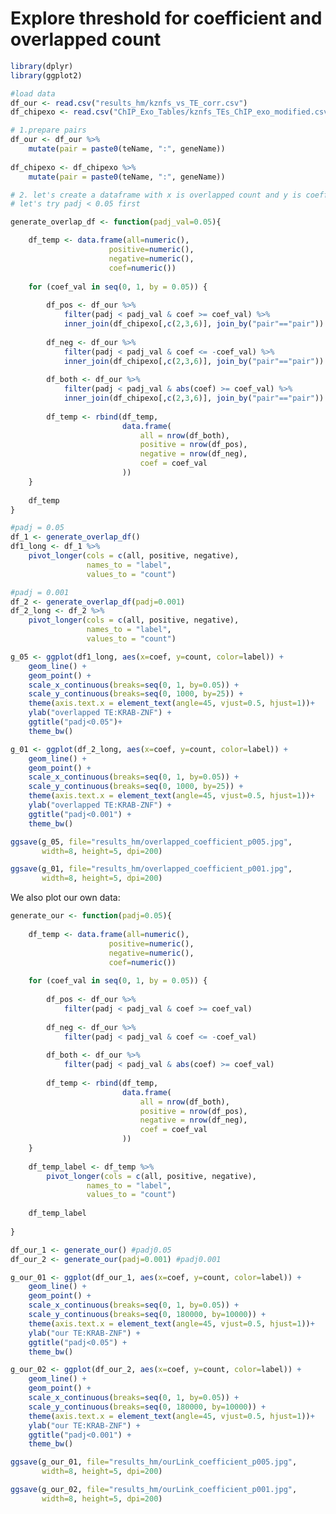 # Explore threshold for coefficient and overlapped count

```r
library(dplyr)
library(ggplot2)
```

```r
#load data
df_our <- read.csv("results_hm/kznfs_vs_TE_corr.csv")
df_chipexo <- read.csv("ChIP_Exo_Tables/kznfs_TEs_ChIP_exo_modified.csv")
```

```r
# 1.prepare pairs
df_our <- df_our %>%
    mutate(pair = paste0(teName, ":", geneName))
    
df_chipexo <- df_chipexo %>%
    mutate(pair = paste0(teName, ":", geneName))

# 2. let's create a dataframe with x is overlapped count and y is coefficient
# let's try padj < 0.05 first

generate_overlap_df <- function(padj_val=0.05){

    df_temp <- data.frame(all=numeric(), 
                      positive=numeric(),
                      negative=numeric(),
                      coef=numeric())
    
    for (coef_val in seq(0, 1, by = 0.05)) {
    
        df_pos <- df_our %>%
            filter(padj < padj_val & coef >= coef_val) %>%
            inner_join(df_chipexo[,c(2,3,6)], join_by("pair"=="pair"))
        
        df_neg <- df_our %>%
            filter(padj < padj_val & coef <= -coef_val) %>%
            inner_join(df_chipexo[,c(2,3,6)], join_by("pair"=="pair"))
        
        df_both <- df_our %>%
            filter(padj < padj_val & abs(coef) >= coef_val) %>%
            inner_join(df_chipexo[,c(2,3,6)], join_by("pair"=="pair"))
    
        df_temp <- rbind(df_temp, 
                         data.frame(
                             all = nrow(df_both),
                             positive = nrow(df_pos),
                             negative = nrow(df_neg),
                             coef = coef_val
                         ))
    }
    
    df_temp
}

```

```r
#padj = 0.05
df_1 <- generate_overlap_df()
df1_long <- df_1 %>%
    pivot_longer(cols = c(all, positive, negative), 
                 names_to = "label", 
                 values_to = "count")

#padj = 0.001
df_2 <- generate_overlap_df(padj=0.001)
df_2_long <- df_2 %>%
    pivot_longer(cols = c(all, positive, negative), 
                 names_to = "label", 
                 values_to = "count")
```

```r
g_05 <- ggplot(df1_long, aes(x=coef, y=count, color=label)) +
    geom_line() +
    geom_point() +
    scale_x_continuous(breaks=seq(0, 1, by=0.05)) +
    scale_y_continuous(breaks=seq(0, 1000, by=25)) +
    theme(axis.text.x = element_text(angle=45, vjust=0.5, hjust=1))+
    ylab("overlapped TE:KRAB-ZNF") +
    ggtitle("padj<0.05")+
    theme_bw()
```

```r
g_01 <- ggplot(df_2_long, aes(x=coef, y=count, color=label)) +
    geom_line() +
    geom_point() +
    scale_x_continuous(breaks=seq(0, 1, by=0.05)) +
    scale_y_continuous(breaks=seq(0, 1000, by=25)) +
    theme(axis.text.x = element_text(angle=45, vjust=0.5, hjust=1))+
    ylab("overlapped TE:KRAB-ZNF") +
    ggtitle("padj<0.001") +
    theme_bw()
```

```r
ggsave(g_05, file="results_hm/overlapped_coefficient_p005.jpg", 
       width=8, height=5, dpi=200)

ggsave(g_01, file="results_hm/overlapped_coefficient_p001.jpg", 
       width=8, height=5, dpi=200)
```

We also plot our own data:

```r
generate_our <- function(padj=0.05){
    
    df_temp <- data.frame(all=numeric(), 
                      positive=numeric(),
                      negative=numeric(),
                      coef=numeric())
    
    for (coef_val in seq(0, 1, by = 0.05)) {
    
        df_pos <- df_our %>%
            filter(padj < padj_val & coef >= coef_val)
        
        df_neg <- df_our %>%
            filter(padj < padj_val & coef <= -coef_val)
        
        df_both <- df_our %>%
            filter(padj < padj_val & abs(coef) >= coef_val) 
    
        df_temp <- rbind(df_temp, 
                         data.frame(
                             all = nrow(df_both),
                             positive = nrow(df_pos),
                             negative = nrow(df_neg),
                             coef = coef_val
                         ))
    }
    
    df_temp_label <- df_temp %>%
        pivot_longer(cols = c(all, positive, negative), 
                 names_to = "label", 
                 values_to = "count")
    
    df_temp_label
    
}
```

```r
df_our_1 <- generate_our() #padj0.05
df_our_2 <- generate_our(padj=0.001) #padj0.001
```

```r
g_our_01 <- ggplot(df_our_1, aes(x=coef, y=count, color=label)) +
    geom_line() +
    geom_point() +
    scale_x_continuous(breaks=seq(0, 1, by=0.05)) +
    scale_y_continuous(breaks=seq(0, 180000, by=10000)) +
    theme(axis.text.x = element_text(angle=45, vjust=0.5, hjust=1))+
    ylab("our TE:KRAB-ZNF") +
    ggtitle("padj<0.05") +
    theme_bw()
```

```r
g_our_02 <- ggplot(df_our_2, aes(x=coef, y=count, color=label)) +
    geom_line() +
    geom_point() +
    scale_x_continuous(breaks=seq(0, 1, by=0.05)) +
    scale_y_continuous(breaks=seq(0, 180000, by=10000)) +
    theme(axis.text.x = element_text(angle=45, vjust=0.5, hjust=1))+
    ylab("our TE:KRAB-ZNF") +
    ggtitle("padj<0.001") +
    theme_bw()
```

```r
ggsave(g_our_01, file="results_hm/ourLink_coefficient_p005.jpg", 
       width=8, height=5, dpi=200)

ggsave(g_our_02, file="results_hm/ourLink_coefficient_p001.jpg", 
       width=8, height=5, dpi=200)
```
